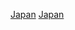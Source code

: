 {{year by category
| m = 2
| c = 0
| d = 1
| y = 0
| cat     = 日本體育
| sortkey = 體育
| parent  = 各年日本体育
| subcat  = 2010年日本
}}

[[Category:2010年亞洲體育|Japan]]
[[Category:2010年各國體育|Japan]]